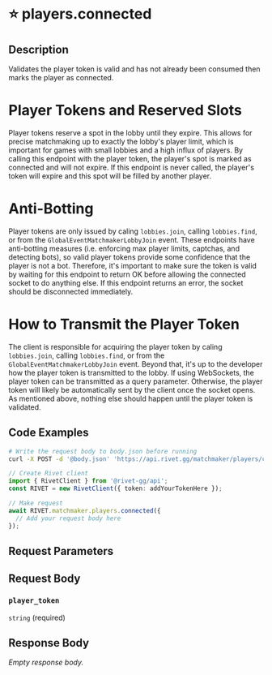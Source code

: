 

# ⭐️ players.connected

## Description

Validates the player token is valid and has not already been consumed then
marks the player as connected.

# Player Tokens and Reserved Slots

Player tokens reserve a spot in the lobby until they expire. This allows for
precise matchmaking up to exactly the lobby's player limit, which is
important for games with small lobbies and a high influx of players.
By calling this endpoint with the player token, the player's spot is marked
as connected and will not expire. If this endpoint is never called, the
player's token will expire and this spot will be filled by another player.

# Anti-Botting

Player tokens are only issued by caling `lobbies.join`, calling `lobbies.find`, or
from the `GlobalEventMatchmakerLobbyJoin` event.
These endpoints have anti-botting measures (i.e. enforcing max player
limits, captchas, and detecting bots), so valid player tokens provide some
confidence that the player is not a bot.
Therefore, it's important to make sure the token is valid by waiting for
this endpoint to return OK before allowing the connected socket to do
anything else. If this endpoint returns an error, the socket should be
disconnected immediately.

# How to Transmit the Player Token

The client is responsible for acquiring the player token by caling
`lobbies.join`, calling `lobbies.find`, or from the `GlobalEventMatchmakerLobbyJoin`
event. Beyond that, it's up to the developer how the player token is
transmitted to the lobby.
If using WebSockets, the player token can be transmitted as a query
parameter.
Otherwise, the player token will likely be automatically sent by the client
once the socket opens. As mentioned above, nothing else should happen until
the player token is validated.


## Code Examples

<CodeGroup title='Request' tag='POST' label='https://api.rivet.gg/matchmaker/players/connected'>

```bash {{ "title": "cURL" }}
# Write the request body to body.json before running
curl -X POST -d '@body.json' 'https://api.rivet.gg/matchmaker/players/connected'
```

```ts
// Create Rivet client
import { RivetClient } from '@rivet-gg/api';
const RIVET = new RivetClient({ token: addYourTokenHere });

// Make request
await RIVET.matchmaker.players.connected({
  // Add your request body here
});
```

</CodeGroup>


## Request Parameters


## Request Body

### `player_token`

`string` (required)




## Response Body

_Empty response body._
